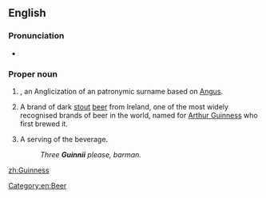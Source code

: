 ==English==

===Pronunciation===
* {{IPA|/ˈɡɪnɪs/}}

===Proper noun===
{{en-proper noun|Guinnii}}

# {{countable}} {{surname|from=Irish|dot=}}, an Anglicization of an {{etyl|ga}} patronymic surname based on [[Angus]].
# {{uncountable}} A brand of dark [[stout]] [[beer]] from Ireland, one of the most widely recognised brands of beer in the world, named for [[w:Arthur Guinness|Arthur Guinness]] who first brewed it.
# {{countable}} A serving of the beverage.
#: ''Three '''Guinnii''' please, barman.''

[[Category:en:Beer]]

[[zh:Guinness]]